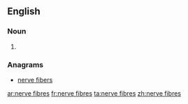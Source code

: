 ==English==

===Noun===
{{head|en|plural|head=[[nerve]] [[fibres]]}}

# {{plural of|nerve fibre|lang=en}}

===Anagrams===
* [[nerve fibers#English|nerve fibers]]

[[ar:nerve fibres]]
[[fr:nerve fibres]]
[[ta:nerve fibres]]
[[zh:nerve fibres]]
